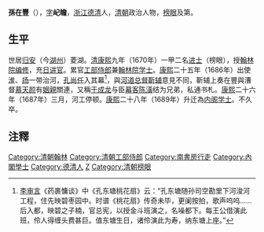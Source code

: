 '''孫在豐'''（{{bd|1644年||1689年|catIdx=S孫}}），[[表字|字]]'''屺瞻'''，[[浙江|浙江]][[德清|德清]]人，[[清朝|清朝]]政治人物，[[榜眼|榜眼]]及第。

==生平==
世居[[归安|归安]]（今[[湖州|湖州]]）菱湖。[[清|清]][[康熙|康熙]]九年（1670年）一甲二名[[进士|进士]]（榜眼），授[[翰林院编修|翰林院编修]]，充[[日讲官|日讲官]]。累官[[工部侍郎|工部侍郎]]兼[[翰林院|翰林院]][[学士|学士]]。[[康熙|康熙]]二十五年（1686年）出使[[淮|淮]]、[[扬|扬]]一带治河，[[孔尚任|孔尚任]]入其幕<ref>[[李审言|李审言]]《药裹慵谈》中《孔东塘桃花扇》云：“孔东塘随孙司空勘里下河浚河工程，住先映碧枣园中。时谱《桃花扇》传奇未毕，更阑按拍，歌声呜呜……后入都，映碧之子楠，官总宪，以授金斗班演之，名噪都下。每王公借演此班，伶人得缠头费甚巨。值东塘生日，诸伶演此为寿，纳东塘上座。”</ref>，與[[河道总督|河道总督]][[靳辅|靳辅]]意見不同，靳辅上奏在豐與漕督[[慕天颜|慕天颜]]有[[姻親|姻親]]關連，又稱[[于成龙|于成龙]]与臣[[幕客|幕客]][[陈潢|陈潢]]结为兄弟，私通书札。[[康熙|康熙]]二十六年（1687年）三月，河工停顿。[[康熙|康熙]]二十八年（1689年）升迁為[[内阁学士|内阁学士]]。不久卒。

==注釋==
{{reflist}}

{{康熙九年庚戌科殿試金榜}}
{{清朝人物小作品}}
{{DEFAULTSORT:Sun孫}}

[[Category:清朝翰林|Category:清朝翰林]]
[[Category:清朝工部侍郎|Category:清朝工部侍郎]]
[[Category:南書房行走|Category:南書房行走]]
[[Category:內閣學士|Category:內閣學士]]
[[Category:德清人|Category:德清人]]
[[Category:孫姓|Z]]
[[Category:清朝榜眼|Category:清朝榜眼]]
